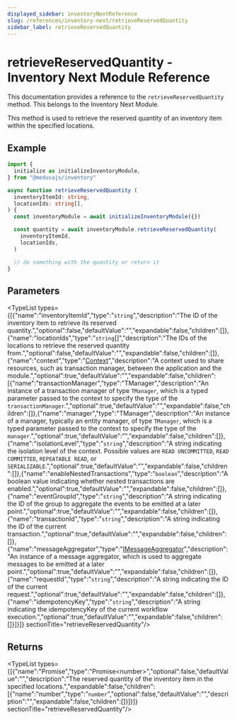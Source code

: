 ```yaml
---
displayed_sidebar: inventoryNextReference
slug: /references/inventory-next/retrieveReservedQuantity
sidebar_label: retrieveReservedQuantity
---
```



# retrieveReservedQuantity - Inventory Next Module Reference

This documentation provides a reference to the `retrieveReservedQuantity` method. This belongs to the Inventory Next Module.

This method is used to retrieve the reserved quantity of an inventory item within the specified locations.

## Example

```ts
import {
  initialize as initializeInventoryModule,
} from "@medusajs/inventory"

async function retrieveReservedQuantity (
  inventoryItemId: string,
  locationIds: string[],
) {
  const inventoryModule = await initializeInventoryModule({})

  const quantity = await inventoryModule.retrieveReservedQuantity(
    inventoryItemId,
    locationIds,
  )

  // do something with the quantity or return it
}
```

## Parameters

<TypeList types={[{"name":"inventoryItemId","type":"`string`","description":"The ID of the inventory item to retrieve its reserved quantity.","optional":false,"defaultValue":"","expandable":false,"children":[]},{"name":"locationIds","type":"`string`[]","description":"The IDs of the locations to retrieve the reserved quantity from.","optional":false,"defaultValue":"","expandable":false,"children":[]},{"name":"context","type":"[Context](../../interfaces/inventory_next.Context.mdx)","description":"A context used to share resources, such as transaction manager, between the application and the module.","optional":true,"defaultValue":"","expandable":false,"children":[{"name":"transactionManager","type":"TManager","description":"An instance of a transaction manager of type `TManager`, which is a typed parameter passed to the context to specify the type of the `transactionManager`.","optional":true,"defaultValue":"","expandable":false,"children":[]},{"name":"manager","type":"TManager","description":"An instance of a manager, typically an entity manager, of type `TManager`, which is a typed parameter passed to the context to specify the type of the `manager`.","optional":true,"defaultValue":"","expandable":false,"children":[]},{"name":"isolationLevel","type":"`string`","description":"A string indicating the isolation level of the context. Possible values are `READ UNCOMMITTED`, `READ COMMITTED`, `REPEATABLE READ`, or `SERIALIZABLE`.","optional":true,"defaultValue":"","expandable":false,"children":[]},{"name":"enableNestedTransactions","type":"`boolean`","description":"A boolean value indicating whether nested transactions are enabled.","optional":true,"defaultValue":"","expandable":false,"children":[]},{"name":"eventGroupId","type":"`string`","description":"A string indicating the ID of the group to aggregate the events to be emitted at a later point.","optional":true,"defaultValue":"","expandable":false,"children":[]},{"name":"transactionId","type":"`string`","description":"A string indicating the ID of the current transaction.","optional":true,"defaultValue":"","expandable":false,"children":[]},{"name":"messageAggregator","type":"[IMessageAggregator](../../interfaces/inventory_next.IMessageAggregator.mdx)","description":"An instance of a message aggregator, which is used to aggregate messages to be emitted at a later point.","optional":true,"defaultValue":"","expandable":false,"children":[]},{"name":"requestId","type":"`string`","description":"A string indicating the ID of the current request.","optional":true,"defaultValue":"","expandable":false,"children":[]},{"name":"idempotencyKey","type":"`string`","description":"A string indicating the idempotencyKey of the current workflow execution.","optional":true,"defaultValue":"","expandable":false,"children":[]}]}]}  sectionTitle="retrieveReservedQuantity"/>

## Returns

<TypeList types={[{"name":"Promise","type":"Promise&#60;number&#62;","optional":false,"defaultValue":"","description":"The reserved quantity of the inventory item in the specified locations.","expandable":false,"children":[{"name":"number","type":"`number`","optional":false,"defaultValue":"","description":"","expandable":false,"children":[]}]}]}  sectionTitle="retrieveReservedQuantity"/>
